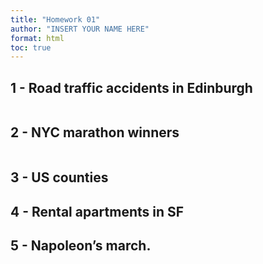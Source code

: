 ```yaml
---
title: "Homework 01"
author: "INSERT YOUR NAME HERE"
format: html
toc: true
---
```


## 1 - Road traffic accidents in Edinburgh

```r

```

## 2 - NYC marathon winners

```r

```

## 3 - US counties


## 4 - Rental apartments in SF


## 5 - Napoleon’s march.
